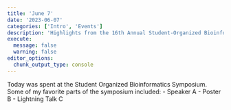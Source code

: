 ```yaml
---
title: 'June 7'
date: '2023-06-07'
categories: ['Intro', 'Events']
description: 'Highlights from the 16th Annual Student-Organized Bioinformatics Symposium.'
execute: 
  message: false
  warning: false
editor_options: 
  chunk_output_type: console
---
```


Today was spent at the Student Organized Bioinformatics Symposium. Some of my favorite parts of the symposium included:
- Speaker A
- Poster B
- Lightning Talk C
